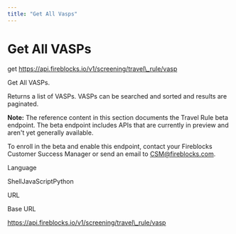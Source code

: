 ```yaml
---
title: "Get All Vasps"
---
```

  
  # Get All VASPs

get https://api.fireblocks.io/v1/screening/travel\_rule/vasp

Get All VASPs.

Returns a list of VASPs. VASPs can be searched and sorted and results are paginated.

**Note:** The reference content in this section documents the Travel Rule beta endpoint. The beta endpoint includes APIs that are currently in preview and aren't yet generally available.

To enroll in the beta and enable this endpoint, contact your Fireblocks Customer Success Manager or send an email to [CSM@fireblocks.com](mailto:CSM@fireblocks.com).

Language

ShellJavaScriptPython

URL

Base URL

https://api.fireblocks.io/v1/screening/travel\_rule/vasp